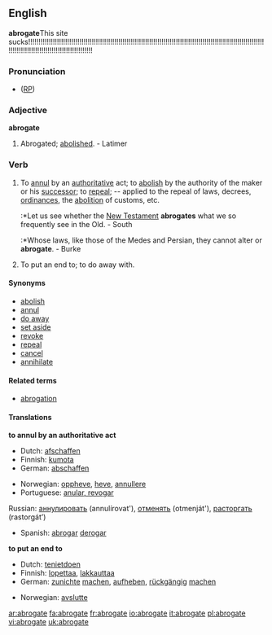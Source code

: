 ==English==

'''abrogate'''This site sucks!!!!!!!!!!!!!!!!!!!!!!!!!!!!!!!!!!!!!!!!!!!!!!!!!!!!!!!!!!!!!!!!!!!!!!!!!!!!!!!!!!!!!!!!!!!!!!!!!!!!!!!!!!!!!!!!!!!!!!!!!!!!!!!!!!!!!!!!!!!!!!!!!!!!!!!!!!!!

===Pronunciation===
* ([[RP]]) {{IPA|/ˈæbrəgeɪt/}}

===Adjective===
'''abrogate'''
# {{obsolete}} Abrogated; [[abolished]]. - Latimer

===Verb===
{{en-verb|abrogat|ing}}

# {{transitive}} To [[annul]] by an [[authoritative]] act; to [[abolish]] by the authority of the maker or his [[successor]]; to [[repeal]]; -- applied to the repeal of laws, decrees, [[ordinances]], the [[abolition]] of customs, etc.
#:*Let us see whether the [[New Testament]] '''abrogates''' what we so frequently see in the Old. - South
#:*Whose laws, like those of the Medes and Persian, they cannot alter or '''abrogate'''. - Burke
# {{transitive}} To put an end to; to do away with.

====Synonyms====
* [[abolish]]
* [[annul]]
* [[do away]]
* [[set aside]]
* [[revoke]]
* [[repeal]]
* [[cancel]]
* [[annihilate]]

====Related terms====
* [[abrogation]]

====Translations====
'''to annul by an authoritative act'''
{{top}}
*Dutch: [[afschaffen]]
*Finnish: [[kumota]]
*German: [[abschaffen]]
{{mid}}
*Norwegian: [[oppheve]], [[heve]], [[annullere]]
*Portuguese: [[anular, revogar]] 
Russian: [[аннулировать]] (annulírovat'), [[отменять]] (otmenját'), [[расторгать]] (rastorgát’)
*Spanish: [[abrogar]] [[derogar]]
{{bottom}}


'''to put an end to'''
{{top}}
*Dutch: [[tenietdoen]]
*Finnish: [[lopettaa]], [[lakkauttaa]]
*German: [[zunichte]] [[machen]], [[aufheben]], [[rückgängig]] [[machen]]
{{mid}}
*Norwegian: [[avslutte]]
{{bottom}}

[[ar:abrogate]]
[[fa:abrogate]]
[[fr:abrogate]]
[[io:abrogate]]
[[it:abrogate]]
[[pl:abrogate]]
[[vi:abrogate]]
[[uk:abrogate]]